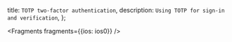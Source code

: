   title: `TOTP two-factor authentication`,
  description: `Using TOTP for sign-in and verification`,
};


<Fragments fragments={{ios: ios0}} />
